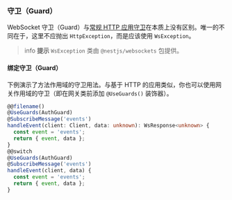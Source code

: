 ### 守卫（Guard）

WebSocket 守卫（Guard）与[常规 HTTP 应用守卫](/guards)在本质上没有区别。唯一的不同在于，这里不应抛出 `HttpException`，而是应该使用 `WsException`。

> info **提示** `WsException` 类由 `@nestjs/websockets` 包提供。

#### 绑定守卫（Guard）

下例演示了方法作用域的守卫用法。与基于 HTTP 的应用类似，你也可以使用网关作用域的守卫（即在网关类前添加 `@UseGuards()` 装饰器）。

```typescript
@@filename()
@UseGuards(AuthGuard)
@SubscribeMessage('events')
handleEvent(client: Client, data: unknown): WsResponse<unknown> {
  const event = 'events';
  return { event, data };
}
@@switch
@UseGuards(AuthGuard)
@SubscribeMessage('events')
handleEvent(client, data) {
  const event = 'events';
  return { event, data };
}
```
